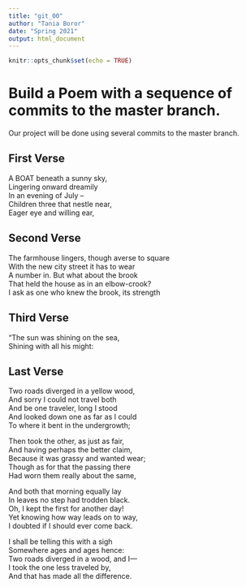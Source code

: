 ```yaml
---
title: "git_00"
author: "Tania Boror"
date: "Spring 2021"
output: html_document
---
```


```r
knitr::opts_chunk$set(echo = TRUE)
```
# Build a Poem with a sequence of commits to the master branch.
Our project will be done using several commits to the master branch.
<!-- Do not modify or change any text in "!--" bracketed areas such as this --- these are instructions to
you, if you change any of this the git program will notice it and compromise your git merging strategy !-->

## First Verse 
<!--Put the first five lines of a poem by Lewis Carrol in this section!-->

A BOAT beneath a sunny sky,  
Lingering onward dreamily  
In an evening of July --  
Children three that nestle near,  
Eager eye and willing ear,  

## Second Verse
<!--Put the first five lines of a poem by Robert Frost here!-->

The farmhouse lingers, though averse to square  
With the new city street it has to wear  
A number in. But what about the brook  
That held the house as in an elbow-crook?  
I ask as one who knew the brook, its strength  

## Third Verse
<!--Put the first two verses of The Walrus and the Carpenter here!-->

"The sun was shining on the sea,  
      Shining with all his might:  

## Last Verse
<!--Put a short poem of your choice 8-20 lines,here!-->

Two roads diverged in a yellow wood,  
And sorry I could not travel both  
And be one traveler, long I stood  
And looked down one as far as I could  
To where it bent in the undergrowth;  

Then took the other, as just as fair,  
And having perhaps the better claim,  
Because it was grassy and wanted wear;  
Though as for that the passing there  
Had worn them really about the same,  

And both that morning equally lay  
In leaves no step had trodden black.  
Oh, I kept the first for another day!  
Yet knowing how way leads on to way,  
I doubted if I should ever come back.  

I shall be telling this with a sigh  
Somewhere ages and ages hence:  
Two roads diverged in a wood, and I—  
I took the one less traveled by,  
And that has made all the difference.  

